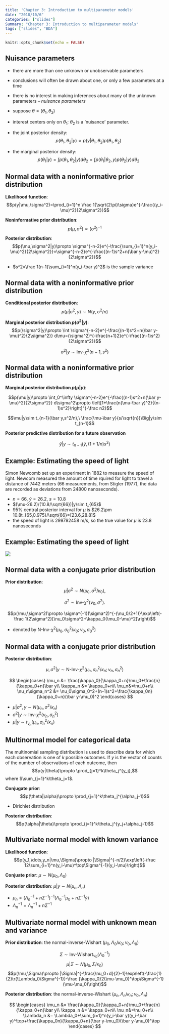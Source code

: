 ```yaml
---
title: 'Chapter 3: Introduction to multiparameter models'
date: "2018/10/6"
categories: ["slides"]
Summary: "Chapter 3: Introduction to multiparameter models"
tags: ["slides", "BDA"]
---
```


```r
knitr::opts_chunk$set(echo = FALSE)
```


## Nuisance parameters

- there are more than one unknown or unobservable parameters
- conclusions will often be drawn about one, or only a few parameters at a time
- there is no interest in making inferences about many of the unknown parameters -- *nuisance parameters*

- suppose $\theta=(\theta_1,\theta_2)$
- interest centers only on $\theta_1$; $\theta_2$ is a 'nuisance' parameter.
- the joint posterior density:
$$p(\theta_1,\theta_2|y)\propto p(y|\theta_1,\theta_2)p(\theta_1,\theta_2)$$

- the marginal posterior density:
$$p(\theta_1|y)=\int p(\theta_1,\theta_2|y)d\theta_2=\int p(\theta_1|\theta_2,y)p(\theta_2|y)d\theta_2$$


## Normal data with a noninformative prior distribution

**Likelihood function**:
$$p(y|\mu,\sigma^2)=\prod_{i=1}^n \frac 1{\sqrt{2\pi}\sigma}e^{-\frac{(y_i-\mu)^2}{2\sigma^2}}$$

**Noninformative prior distribution**:
$$p(\mu,\sigma^2)\propto (\sigma^2)^{-1}$$

**Posterior distribution**:
$$p(\mu,\sigma^2|y)\propto \sigma^{-n-2}e^{-\frac{\sum_{i=1}^n(y_i-\mu)^2}{2\sigma^2}}=\sigma^{-n-2}e^{-\frac{(n-1)s^2+n(\bar y-\mu)^2}{2\sigma^2}}$$

- $s^2=\frac 1{n-1}\sum_{i=1}^n(y_i-\bar y)^2$ is the sample variance

##  Normal data with a noninformative prior distribution

**Conditional posterior distribution**:
$$p(\mu|\sigma^2,y)\sim N(\bar y,\sigma^2/n)$$

**Marginal posterior distribution $p(\sigma^2|y)$**:
$$p(\sigma^2|y)\propto \int \sigma^{-n-2}e^{-\frac{(n-1)s^2+n(\bar y-\mu)^2}{2\sigma^2}} d\mu=(\sigma^2)^{-\frac{n+1}2}e^{-\frac{(n-1)s^2}{2\sigma^2}}$$

$$\sigma^2|y\sim \text{Inv-}\chi^2(n-1,s^2)$$

##  Normal data with a noninformative prior distribution

**Marginal posterior distribution $p(\mu|y)$**:

$$p(\mu|y)\propto \int_0^\infty \sigma^{-n-2}e^{-\frac{(n-1)s^2+n(\bar y-\mu)^2}{2\sigma^2}} d\sigma^2\propto \left[1+\frac{n(\mu-\bar y)^2}{(n-1)s^2}\right]^{-\frac n2}$$


$$\mu|y\sim t_{n-1}(\bar y,s^2/n),\ \frac{\mu-\bar y}{s/\sqrt{n}}\Big|y\sim t_{n-1}$$



**Posterior predictive distribution for a future observation**


$$\tilde y|y \sim t_{n-1}(\bar y,(1+1/n)s^2)$$

## Example: Estimating the speed of light

Simon Newcomb set up an experiment in 1882 to measure the speed of light. Newcom measured the amount of time rquired for light to travel a distance of 7442 meters (66 measurements, from Stigler (1977), the data are recorded as deviations from 24800 nanoseconds).

- $n=66,\ \bar y = 26.2,\ s = 10.8$
- $(\mu-26.2)/(10.8/\sqrt{66})|y\sim t_{65}$
- $95\%$ central posterior interval for $\mu$ is $26.2\pm 10.8t_{65,0.975}/\sqrt{66}=[23.6,28.8]$
- the speed of light is 299792458 m/s, so the true value for $\mu$ is $23.8$ nanoseconds

## Example: Estimating the speed of light


![](newcomb.png)


## Normal data with a conjugate prior distribution

**Prior distribution**:
$$\mu|\sigma^2\sim N(\mu_0,\sigma^2/\kappa_0),$$

$$\sigma^2\sim \text{Inv-}\chi^2(\nu_0,\sigma^2).$$

$$p(\mu,\sigma^2)\propto \sigma^{-1}(\sigma^2)^{-(\nu_0/2+1)}\exp\left(-\frac 1{2\sigma^2}[\nu_0\sigma^2+\kappa_0(\mu_0-\mu)^2]\right)$$

- denoted by $\text{N-Inv-}\chi^2(\mu_0,\sigma^2_0/\kappa_0;\nu_0,\sigma_0^2)$



## Normal data with a conjugate prior distribution



**Posterior distribution**:

$$\mu,\sigma^2|y\sim \text{N-Inv-}\chi^2(\mu_n,\sigma^2_n/\kappa_n;\nu_n,\sigma_n^2)$$

$$
\begin{cases}
\mu_n &= \frac{\kappa_0}{\kappa_0+n}\mu_0+\frac{n}{\kappa_0+n}\bar y\\
\kappa_n &= \kappa_0+n\\
\nu_n&=\nu_0+n\\
\nu_n\sigma_n^2 &= \nu_0\sigma_0^2+(n-1)s^2+\frac{\kappa_0n}{\kappa_0+n}(\bar y-\mu_0)^2
\end{cases}
$$

- $\mu|\sigma^2,y\sim N(\mu_n,\sigma^2/\kappa_n)$
- $\sigma^2|y\sim \text{Inv-}\chi^2(\nu_n,\sigma_n^2)$
- $\mu|y\sim t_{\nu_n}(\mu_n,\sigma_n^2/\kappa_n)$

## Multinormal model for categorical data

The multinomial sampling distribution is used to describe data for which each observation is one of $k$ possible outcomes. If $y$ is the vector of counts of the number of observations of each outcome, then
$$p(y|\theta)\propto \prod_{j=1}^k\theta_j^{y_j},$$
where $\sum_{j=1}^k\theta_j=1$.

**Conjugate prior**:
$$p(\theta|\alpha)\propto \prod_{j=1}^k\theta_j^{\alpha_j-1}$$

- Dirichlet distribution


**Posterior distribution**:
$$p(\alpha|\theta)\propto \prod_{j=1}^k\theta_j^{y_j+\alpha_j-1}$$


## Multivariate normal model with known variance

**Likelihood function**:
$$p(y_1,\dots,y_n|\mu,\Sigma)\propto |\Sigma|^{-n/2}\exp\left(-\frac 12\sum_{i=1}^n(y_i-\mu)^\top\Sigma^{-1}(y_i-\mu)\right)$$


**Conjuate prior**: $\mu\sim N(\mu_0,\Lambda_0)$

**Posterior distribution**: $\mu|y\sim N(\mu_n,\Lambda_n)$

- $\mu_n=(\Lambda_n^{-1}+n\Sigma^{-1})^{-1}(\Lambda_0^{-1}\mu_0+n\Sigma^{-1}\bar y)$
- $\Lambda_n^{-1} = \Lambda_n^{-1}+n\Sigma^{-1}$




## Multivariate normal model with unknown mean and variance


**Prior distribution**: the normal-inverse-Wishart $(\mu_0,\Lambda_0/\kappa_0;\nu_0,\Lambda_0)$

$$\Sigma\sim \text{Inv-Wishart}_{\nu_0}(\Lambda_0^{-1})$$
$$\mu|\Sigma\sim N(\mu_0,\Sigma/\kappa_0)$$
$$p(\mu,\Sigma)\propto |\Sigma|^{-\frac{\nu_0+d}{2}-1}\exp\left(-\frac{1}{2}tr(\Lambda_0\Sigma^{-1})-\frac {\kappa_0}2(\mu-\mu_0)^\top\Sigma^{-1}(\mu-\mu_0)\right)$$

**Posterior distribution**: the normal-inverse-Wishart $(\mu_n,\Lambda_n/\kappa_n;\nu_0,\Lambda_n)$

$$
\begin{cases}
\mu_n &= \frac{\kappa_0}{\kappa_0+n}\mu_0+\frac{n}{\kappa_0+n}\bar y\\
\kappa_n &= \kappa_0+n\\
\nu_n&=\nu_0+n\\
\Lambda_n &= \Lambda_0+\sum_{i=1}^n(y_i-\bar y)(y_i-\bar y)^\top+\frac{\kappa_0n}{\kappa_0+n}(\bar y-\mu_0)(\bar y-\mu_0)^\top
\end{cases}
$$






